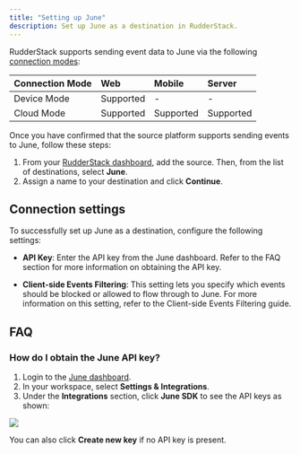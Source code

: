 ```yaml
---
title: "Setting up June"
description: Set up June as a destination in RudderStack.
---
```


RudderStack supports sending event data to June via the following <a href="https://rudderstack.com/docs/rudderstack-cloud/rudderstack-connection-modes/">connection modes</a>:

| **Connection Mode** | **Web**           | **Mobile** | **Server** |
| :------------------ | :------------ | :----- | :----- |
| Device Mode     | Supported |- | - |
| Cloud Mode    | Supported | Supported  | Supported  |

Once you have confirmed that the source platform supports sending events to June, follow these steps:

1. From your [RudderStack dashboard](https://app.rudderstack.com/), add the source. Then, from the list of destinations, select **June**.
2. Assign a name to your destination and click **Continue**.

## Connection settings

To successfully set up June as a destination, configure the following settings:

- **API Key**: Enter the API key from the June dashboard. Refer to the <Link to="#faq">FAQ</Link> section for more information on obtaining the API key. 

- **Client-side Events Filtering**: This setting lets you specify which events should be blocked or allowed to flow through to June. For more information on this setting, refer to the <Link to="/sources/sdks/event-filtering/">Client-side Events Filtering</Link> guide.
    

## FAQ

### How do I obtain the June API key?

1. Login to the [June dashboard](https://analytics.june.so/login).
2. In your workspace, select **Settings & Integrations**.
3. Under the **Integrations** section, click **June SDK** to see the API keys as shown:

<img src="../../../assets/event-stream-destinations/june-dashboard.png" />

You can also click **Create new key** if no API key is present.
